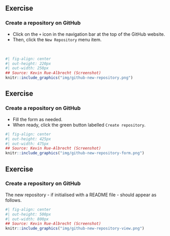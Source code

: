 ## Exercise

### Create a repository on <i class="fab fa-github"></i> GitHub

- Click on the `+` icon in the navigation bar at the top of the <i class="fab fa-github"></i> GitHub website.
- Then,  click the `New Repository` menu item.

<br/>

```r
#| fig-align: center
#| out-height: 220px
#| out-width: 250px
## Source: Kevin Rue-Albrecht (Screenshot)
knitr::include_graphics("img/github-new-repository.png")
```

## Exercise

### Create a repository on <i class="fab fa-github"></i> GitHub

- Fill the form as needed.
- When ready, click the green button labelled `Create repository`.

```r
#| fig-align: center
#| out-height: 425px
#| out-width: 475px
## Source: Kevin Rue-Albrecht (Screenshot)
knitr::include_graphics("img/github-new-repository-form.png")
```

## Exercise

### Create a repository on <i class="fab fa-github"></i> GitHub

The new repository - if initialised with a README file - should appear as follows.

```r
#| fig-align: center
#| out-height: 500px
#| out-width: 800px
## Source: Kevin Rue-Albrecht (Screenshot)
knitr::include_graphics("img/github-new-repository-view.png")
```
